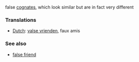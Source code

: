 false [[cognates]], which look similar but are in fact very different

===Translations===
*[[Dutch]]: [[valse vrienden]], faux amis

===See also===
*[[false friend]]